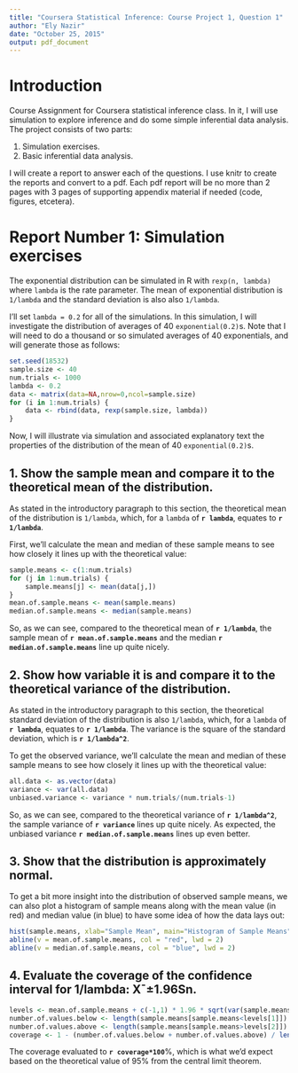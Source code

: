 ```yaml
---
title: "Coursera Statistical Inference: Course Project 1, Question 1"
author: "Ely Nazir"
date: "October 25, 2015"
output: pdf_document
---
```


# Introduction

Course Assignment for Coursera statistical inference class. In it, I will use simulation to explore inference and do some simple inferential data analysis. The project consists of two parts:

1. Simulation exercises.
2. Basic inferential data analysis.

I will create a report to answer each of the questions. I use knitr to create the reports and convert to a pdf. Each pdf report will be no more than 2 pages with 3 pages of supporting appendix material if needed (code, figures, etcetera).

# Report Number 1: Simulation exercises

The exponential distribution can be simulated in R with `rexp(n, lambda)` where `lambda` is the rate parameter. The mean of exponential distribution is `1/lambda` and the standard deviation is also also `1/lambda`. 

I'll set `lambda = 0.2` for all of the simulations. In this simulation, I will investigate the distribution of averages of 40 `exponential(0.2)`s. Note that I will need to do a thousand or so simulated averages of 40 exponentials, and will generate those as follows:

```r
set.seed(18532)
sample.size <- 40
num.trials <- 1000
lambda <- 0.2
data <- matrix(data=NA,nrow=0,ncol=sample.size)
for (i in 1:num.trials) {
    data <- rbind(data, rexp(sample.size, lambda))
}
```

Now, I will illustrate via simulation and associated explanatory text the properties of the distribution of the mean of 40 `exponential(0.2)`s.

## 1. Show the sample mean and compare it to the theoretical mean of the distribution.

As stated in the introductory paragraph to this section, the theoretical mean of the distribution is `1/lambda`, which, for a `lambda` of **`r lambda`**, equates to **`r 1/lambda`**.

First, we'll calculate the mean and median of these sample means to see how closely it lines up with the theoretical value:

```r
sample.means <- c(1:num.trials)
for (j in 1:num.trials) {
    sample.means[j] <- mean(data[j,])
}
mean.of.sample.means <- mean(sample.means)
median.of.sample.means <- median(sample.means)
```

So, as we can see, compared to the theoretical mean of **`r 1/lambda`**, the sample mean of **`r mean.of.sample.means`** and the median **`r median.of.sample.means`** line up quite nicely.

## 2. Show how variable it is and compare it to the theoretical variance of the distribution.

As stated in the introductory paragraph to this section, the theoretical standard deviation of the distribution is also `1/lambda`, which, for a `lambda` of **`r lambda`**, equates to **`r 1/lambda`**.  The variance is the square of the standard deviation, which is **`r 1/lambda^2`**.

To get the observed variance, we'll calculate the mean and median of these sample means to see how closely it lines up with the theoretical value:

```r
all.data <- as.vector(data)
variance <- var(all.data)
unbiased.variance <- variance * num.trials/(num.trials-1)
```

So, as we can see, compared to the theoretical variance of **`r 1/lambda^2`**, the sample variance of **`r variance`** lines up quite nicely. As expected, the unbiased variance **`r median.of.sample.means`** lines up even better.

## 3. Show that the distribution is approximately normal.

To get a bit more insight into the distribution of observed sample means, we can also plot a histogram of sample means along with the mean value (in red) and median value (in blue) to have some idea of how the data lays out:

```r
hist(sample.means, xlab="Sample Mean", main="Histogram of Sample Means")
abline(v = mean.of.sample.means, col = "red", lwd = 2)
abline(v = median.of.sample.means, col = "blue", lwd = 2)
```

## 4. Evaluate the coverage of the confidence interval for 1/lambda: X¯±1.96Sn.

```r
levels <- mean.of.sample.means + c(-1,1) * 1.96 * sqrt(var(sample.means))
number.of.values.below <- length(sample.means[sample.means<levels[1]])
number.of.values.above <- length(sample.means[sample.means>levels[2]])
coverage <- 1 - (number.of.values.below + number.of.values.above) / length(sample.means)
```

The coverage evaluated to **`r coverage*100`**%, which is what we'd expect based on the theoretical value of 95% from the central limit theorem.
